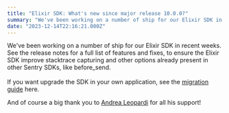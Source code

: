 ```yaml
---
title: "Elixir SDK: What's new since major release 10.0.0?"
summary: "We've been working on a number of ship for our Elixir SDK in recent weeks. See the release notes for a full list of features and fixes, to ensure the Elixir..."
date: "2023-12-14T22:16:21.000Z"
---
```


  We've been working on a number of ship for our Elixir SDK in recent weeks. See the release notes for a full list of features and fixes, to ensure the Elixir SDK improve stacktrace capturing and other options already present in other Sentry SDKs, like before\_send.\
\
If you want upgrade the SDK in your own application, see the [migration guide](https://hexdocs.pm/sentry/upgrade-10-x.html) here.

And of course a big thank you to [Andrea Leopardi](https://twitter.com/whatyouhide/status/1735018500257894424) for all his support!
